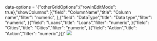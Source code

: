 


<Meta title="Grid/Edit Options/Disable cell editing" component={grid} />

 data-options = '{"otherGridOptions":{"rowInEditMode": true},"showColumns":[{"field": "ColumnName","title": "Column name","filter": "numeric", },{"field": "DataType","title": "Data type","filter": "numeric", }{"field": "Loans","title": "Loans","filter": "numeric", }{"field": "Cities","title": "Cities","filter": "numeric", }{"field": "Action","title": "Action","filter": "numeric",}]}'
<img src={imgUrl} className="grid-img"/>


